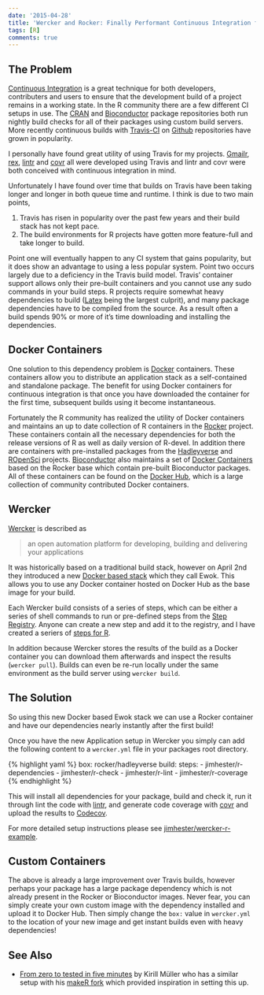 ```yaml
---
date: '2015-04-28'
title: 'Wercker and Rocker: Finally Performant Continuous Integration for R'
tags: [R]
comments: true
---
```


## The Problem ##

[Continuous Integration][CI] is a great technique for both developers,
contributers and users to ensure that the development build of a project
remains in a working state.  In the R community there are a few different CI
setups in use. The [CRAN][CRAN] and [Bioconductor][BioC] package repositories
both run nightly build checks for all of their packages using custom build
servers.  More recently continuous builds with [Travis-CI][Travis] on
[Github][Github] repositories have grown in popularity.

I personally have found great utility of using Travis for my projects.  [Gmailr][gmailr], [rex][rex], 
[lintr][lintr] and [covr][covr] all were developed using Travis and lintr and
covr were both conceived with continuous integration in mind. 

Unfortunately I have found over time that builds on Travis have been taking
longer and longer in both queue time and runtime. I think is due to two main
points,

1. Travis has risen in popularity over the past few years and their build stack
   has not kept pace.
2. The build environments for R projects have gotten more feature-full and take
   longer to build.

Point one will eventually happen to any CI system that gains popularity, but it
does show an advantage to using a less popular system.  Point two occurs
largely due to a deficiency in the Travis build model.  Travis’ container
support allows only their pre-built containers and you cannot use any sudo
commands in your build steps.  R projects require somewhat heavy dependencies
to build ([Latex][Latex] being the largest culprit), and many package
dependencies have to be compiled from the source. As a result often a build
spends 90% or more of it’s time downloading and installing the dependencies.

## Docker Containers ##

One solution to this dependency problem is [Docker][Docker] containers.  These
containers allow you to distribute an application stack as a self-contained and
standalone package.  The benefit for using Docker containers for continuous
integration is that once you have downloaded the container for the first time,
subsequent builds using it become instantaneous.

Fortunately the R community has realized the utility of Docker containers and
maintains an up to date collection of R containers in the [Rocker][Rocker]
project.  These containers contain all the necessary dependencies for both the
release versions of R as well as daily version of R-devel.  In addition there
are containers with pre-installed packages from the [Hadleyverse][Hadley] and
[ROpenSci][ROpenSci] projects.  [Bioconductor][BioC] also maintains a set of
[Docker Containers][Bioc Docker] based on the Rocker base which contain
pre-built Bioconductor packages.  All of these containers can be found on the
[Docker Hub][Docker Hub], which is a large collection of community contributed
Docker containers.

## Wercker ##

[Wercker][Wercker] is described as

> an open automation platform for developing, building and delivering your applications

It was historically based on a traditional build stack, however on April 2nd
they introduced a new [Docker based stack][DS] which they call Ewok.  This
allows you to use any Docker container hosted on Docker Hub as the base image
for your build.

Each Wercker build consists of a series of steps, which can be either
a series of shell commands to run or pre-defined steps from the
[Step Registry][Step Registry].  Anyone can create a new step and add it to the
registry, and I have created a seriers of [steps for R][Steps].

In addition because Wercker stores the results of the build as a Docker
container you can download them afterwards and inspect the results
(`wercker pull`).  Builds can even be re-run locally under the same environment
as the build server using `wercker build`.

## The Solution ##

So using this new Docker based Ewok stack we can use a Rocker container and
have our dependencies nearly instantly after the first build!

Once you have the new Application setup in Wercker you simply can add the
following content to a `wercker.yml` file in your packages root directory.

{% highlight yaml %}
box: rocker/hadleyverse
build:
  steps:
    - jimhester/r-dependencies
    - jimhester/r-check
    - jimhester/r-lint
    - jimhester/r-coverage
{% endhighlight %}

This will install all dependencies for your package, build and check it, run it
through lint the code with [lintr][lintr], and generate code coverage with
[covr][covr] and upload the results to [Codecov][codecov].

For more detailed setup instructions please see [jimhester/wercker-r-example][example].

## Custom Containers ##

The above is already a large improvement over Travis builds, however perhaps your
package has a large package dependency which is not already present in the
Rocker or Bioconductor images.  Never fear, you can simply create your
own custom image with the dependency installed and upload it to Docker Hub.
Then simply change the `box:` value in `wercker.yml` to the location of your
new image and get instant builds even with heavy dependencies!

## See Also ##

- [From zero to tested in five minutes](http://krlmlr.github.io/from-zero-to-tested-in-five-minutes/) by
  Kirill Müller who has a similar setup with his [makeR fork](https://github.com/krlmlr/makeR)
  which provided inspiration in setting this up.

[Github]: https://github.com
[CI]: http://en.wikipedia.org/wiki/Continuous_integration
[CRAN]: http://cran.r-project.org/web/checks/check_summary.html
[BioC]: http://bioconductor.org/checkResults/devel/bioc-LATEST/
[Travis]: http://docs.travis-ci.com/user/languages/r/
[gmailr]: https://github.com/jimhester/gmailr
[rex]: https://github.com/kevinushey/rex
[lintr]: https://github.com/jimhester/lintr
[covr]: https://github.com/jimhester/covr
[Latex]: https://www.tug.org/texlive/
[Docker]: https://www.docker.com/
[Rocker]: https://registry.hub.docker.com/repos/rocker/
[Bioc Docker]: http://www.bioconductor.org/help/docker/
[Docker Hub]: https://registry.hub.docker.com/search?q=rocker&searchfield=
[Hadley]: https://registry.hub.docker.com/u/rocker/hadleyverse/
[ROpenSci]: https://registry.hub.docker.com/u/rocker/ropensci/
[DS]: http://blog.wercker.com/2015/04/02/Introducing-our-docker-stack.html?ref=producthunt
[Step Registry]: https://app.wercker.com/#explore
[Steps]: https://app.wercker.com/#search/steps/jimhester
[codecov]: https://codecov.io
[example]: https://github.com/jimhester/wercker-r-example
[Wercker]: http://wercker.com/
